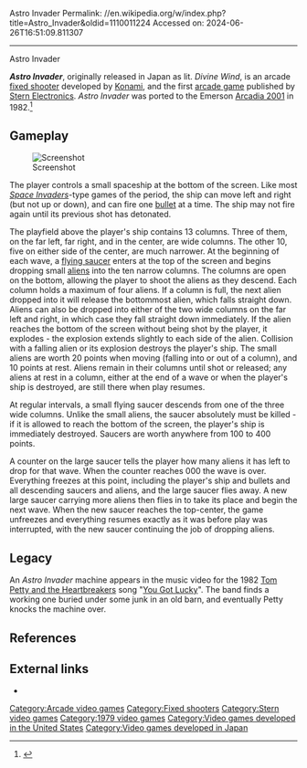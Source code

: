 Astro Invader
Permalink: //en.wikipedia.org/w/index.php?title=Astro_Invader&oldid=1110011224
Accessed on: 2024-06-26T16:51:09.811307



------
Astro Invader
{{Short description|Arcade shooter by Konami}}
{{More citations needed|date=August 2022}}
{{Infobox video game
|title = Astro Invader
|image = Astroinvader-arcadegame.jpg
|caption = Promotional flyer
|developer = [[Konami]]
|publisher = {{vgrelease|JP|[[Konami|Lejiac]]|NA|[[Stern (game company)|Stern Electronics]]}}
|release = {{vgrelease|JP|1979}}{{Citation needed|date=April 2019}}<br>{{vgrelease|NA|June 1980}}
|genre = [[Fixed shooter]]
|modes = 1-2 players alternating
|arcade system =
|platforms = [[Arcade game|Arcade]], [[Arcadia 2001]]
}}

'''''Astro Invader''''', originally released in Japan as {{nihongo|'''''Kamikaze'''''|カミカゼ|Kamikaze}} lit. '' Divine Wind'', is an arcade [[fixed shooter]] developed by [[Konami]], and the first [[arcade game]] published by [[Stern (game company)|Stern Electronics]]. ''Astro Invader'' was ported to the Emerson [[Arcadia 2001]] in 1982.<ref>{{cite web | url=https://www.gamesdatabase.org/game/arcade/astro-invader | title=Astro Invader - Arcade - Games Database }}</ref>

==Gameplay==
[[Image:Astro Invader.png|thumb|left|Screenshot]]

The player controls a small spaceship at the bottom of the screen. Like most ''[[Space Invaders]]''-type games of the period, the ship can move left and right (but not up or down), and can fire one [[bullet]] at a time. The ship may not fire again until its previous shot has detonated.

The playfield above the player's ship contains 13 columns. Three of them, on the far left, far right, and in the center, are wide columns. The other 10, five on either side of the center, are much narrower. At the beginning of each wave, a [[flying saucer]] enters at the top of the screen and begins dropping small [[extraterrestrial life|aliens]] into the ten narrow columns. The columns are open on the bottom, allowing the player to shoot the aliens as they descend. Each column holds a maximum of four aliens. If a column is full, the next alien dropped into it will release the bottommost alien, which falls straight down. Aliens can also be dropped into either of the two wide columns on the far left and right, in which case they fall straight down immediately. If the alien reaches the bottom of the screen without being shot by the player, it explodes - the explosion extends slightly to each side of the alien. Collision with a falling alien or its explosion destroys the player's ship. The small aliens are worth 20 points when moving (falling into or out of a column), and 10 points at rest. Aliens remain in their columns until shot or released; any aliens at rest in a column, either at the end of a wave or when the player's ship is destroyed, are still there when play resumes.

At regular intervals, a small flying saucer descends from one of the three wide columns. Unlike the small aliens, the saucer absolutely must be killed - if it is allowed to reach the bottom of the screen, the player's ship is immediately destroyed. Saucers are worth anywhere from 100 to 400 points.

A counter on the large saucer tells the player how many aliens it has left to drop for that wave. When the counter reaches 000 the wave is over. Everything freezes at this point, including the player's ship and bullets and all descending saucers and aliens, and the large saucer flies away. A new large saucer carrying more aliens then flies in to take its place and begin the next wave. When the new saucer reaches the top-center, the game unfreezes and everything resumes exactly as it was before play was interrupted, with the new saucer continuing the job of dropping aliens.

==Legacy==
An ''Astro Invader'' machine appears in the music video for the 1982 [[Tom Petty and the Heartbreakers]] song "[[You Got Lucky]]". The band finds a working one buried under some junk in an old barn, and eventually Petty knocks the machine over.

==References==
{{reflist}}

==External links==
*{{KLOV game|id=6948}}

[[Category:Arcade video games]]
[[Category:Fixed shooters]]
[[Category:Stern video games]]
[[Category:1979 video games]]
[[Category:Video games developed in the United States]]
[[Category:Video games developed in Japan]]